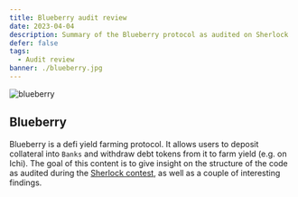 ```yaml
---
title: Blueberry audit review
date: 2023-04-04
description: Summary of the Blueberry protocol as audited on Sherlock
defer: false
tags:
  - Audit review
banner: ./blueberry.jpg
---
```


![blueberry](./blueberry.jpg)

## Blueberry 

Blueberry is a defi yield farming protocol. It allows users to deposit collateral into `Banks` and withdraw debt tokens from it to farm yield (e.g. on Ichi). The goal of this content is to give insight on the structure of the code as audited during the [Sherlock contest](https://app.sherlock.xyz/audits/contests/41), as well as a couple of interesting findings.
